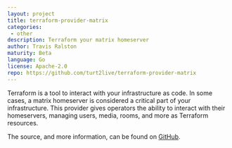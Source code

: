 ```yaml
---
layout: project
title: terraform-provider-matrix
categories: 
 - other
description: Terraform your matrix homeserver
author: Travis Ralston
maturity: Beta
language: Go
license: Apache-2.0
repo: https://github.com/turt2live/terraform-provider-matrix
---
```


Terraform is a tool to interact with your infrastructure as code. In some cases, a matrix homeserver is considered a critical part of your infrastructure. This provider gives operators the ability to interact with their homeservers, managing users, media, rooms, and more as Terraform resources.

The source, and more information, can be found on [GitHub](https://github.com/turt2live/terraform-provider-matrix).

